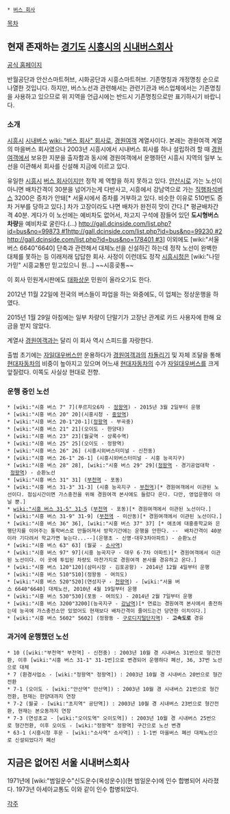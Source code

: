  * [[버스 회사]]

[[목차]]
== 현재 존재하는 [[경기도]] [[시흥시]]의 [[시내버스]]회사 ==
[http://www.shbus.net/ 공식 홈페이지]

반월공단과 안산스마트허브, 시화공단과 시흥스마트허브. 기존명칭과 개정명칭 순으로 나열한 것입니다. 하지만, 버스노선과 관련해서는 관련기관과 버스업체에서는 기존명칭을 사용하고 있으므로 위 지역을 언급시에는 반드시 기존명칭으로만 표기하시기 바랍니다.

=== 소개 ===
[[시흥시]] [[시내버스]] [[wiki: "버스 회사" 회사]]로, [[경원여객]] 계열사이다. 본래는 경원여객 계열의 마을버스 회사였으나 2003년 시흥시에서 시내버스 회사를 하나 설립하려 할 때 [[경원여객]]에서 보유한 지분을 출자함과 동시에 경원여객에서 운행하던 시흥시 지역의 일부 노선을 이관해서 회사를 신설해 지금에 이르고 있다.

유일한 [[시흥시]] [[버스 회사]]이지만 정작 제 역할을 하지 못하고 있다. [[안산시]]로 가는 노선이 아니면 배차간격이 30분을 넘어가는게 다반사고, 시흥에서 강남역으로 가는 [[직행좌석버스]] 3200은 증차가 안돼[* 서울시에서 증차를 거부하고 있다. 비슷한 이유로 510번도 증차 거부를 당하고 있다.] 차가 고장이라도 나면 배차가 완전히 맛이 간다.[* 평균배차간격 40분. 게다가 이 노선에는 예비차도 없어서, 차고지 구석에 잠들어 있던 '''도시형버스 차량'''을 예비차로 굴린다.(...) [[http://gall.dcinside.com/list.php?id=bus&no=99873 #1]][[http://gall.dcinside.com/list.php?id=bus&no=99230 #2]] [[http://gall.dcinside.com/list.php?id=bus&no=178401 #3]]] 이외에도 [wiki:"서울 버스 6640"6640] 단축과 관련해서 대체노선을 신설하긴 하는데 정작 노선이 완벽한 대체를 못하는 등 이래저래 답답한 회사. 사정이 이런데도 정작 [[시흥시]]청은 [wiki:"나믿가믿" 시흥교통만 믿고있으니 원...] ~~시흥곶통~~

이 회사 민원게시판에도 [[태화상운]] 민원이 올라오기도 한다.

2012년 11월 22일에 전국의 버스들이 파업을 하는 와중에도, 이 업체는 정상운행을 하였다.

2015년 1월 29일 아침에는 일부 차량이 단말기가 고장난 관계로 카드 사용자에 한해 요금을 받지 않았다.

계열사 [[경원여객]]과는 달리 이 회사 역시 스피드를 자랑한다.

출범 초기에는 [[자일대우버스]]만 운용하다가 [[경원여객]]과의 [[차돌리기]] 및 자체 조달을 통해 [[현대자동차]]의 비중이 높아지고 있으며 어느새 [[현대자동차]]의 수가 [[자일대우버스]]를 크게 앞질렀다. 이쪽도 사실상 현대로 전향.

=== 운행 중인 노선 ===
 * [wiki:"시흥 버스 7" 7](푸르지오6차 - [[정왕역]]) - 2015년 3월 2일부터 운행
 * [wiki:"시흥 버스 20" 20](시흥시청 - [[중앙역(안산)|중앙역]])
 * [wiki:"시흥 버스 20-1"20-1]([[정왕역]] - 부곡중)
 * [wiki:"시흥 버스 21" 21](오이도 - 한양대)
 * [wiki:"시흥 버스 23" 23](월곶역 - 상록수역)
 * [wiki:"시흥 버스 25" 25](오이도 - 정왕역)
 * [wiki:"시흥 버스 26" 26] (시흥시외버스터미널 - 신천동)
 * [wiki:"시흥 버스 26-1" 26-1] (시흥시외버스터미널 - 시흥 능곡지구)
 * [wiki:"시흥 버스 28" 28], [wiki:"시흥 버스 29" 29]([[정왕역]] - 경기공업대학 - [[정왕역]]) - 순환노선
 * [wiki:"시흥 버스 31" 31] ([[부천역]] - 포동)
 * [wiki:"시흥 버스 31-3" 31-3] (시흥 능곡지구 - [[부천역]])[* 경원여객에서 이관된 노선이다. 점심시간이면 가스충전을 위해 경원여객 본사에도 들렀다 온다. 다만, 영업운행이 아닐 뿐.]
 * [[wiki:"시흥 버스 31-5" 31-5]] ([[부천역]] - 포동)[* 경원여객에서 이관된 노선이다.]
 * [wiki:"시흥 버스 31-9" 31-9] ([[부천역]] - 미산동)[* 경원여객에서 이관된 노선이다.]
 * [wiki:"시흥 버스 36" 36], [wiki:"시흥 버스 37" 37] [* 애초에 대흥중학교와 은행단지를 이어주는 통학버스로 만들어져서 방학기간에는 운행을 안한다. --  배차간격이 40분이라 기다려서 학교가면 늦는다...--](은행초 - 신명·대우3차아파트) - 순환노선
 * [wiki:"시흥 버스 63" 63] (월곶 - [[소사역]])
 * [wiki:"시흥 버스 97" 97](시흥 능곡지구 - 대우 6·7차 아파트)[* 경원여객에서 이관된 노선이다. 이 곳에 투입된 차량도 마찬가지로 경원여객 본사를 경유하고 온다.]
 * [wiki:"시흥 버스 120"120](삼미시장 - 김포공항) - 2014년 12월 4일부터 운행
 * [wiki:"시흥 버스 510"510](정왕동 - 여의도)
 * [wiki:"시흥 버스 520"520](연성지구 - [[천왕역]]) - [wiki:"서울 버스 6640"6640] 대체노선, 2010년 4월 19일부터 운행
 * [wiki:"시흥 버스 530"530](포동 - 여의도) - 2014년 2월 7일부터 운행
 * [wiki:"시흥 버스 3200"3200](능곡지구 - [[강남역]])[* 연료는 경원여객 본사에서 충전하는데 능곡에 가스충전소만 있었어도 현재보다 배차간격이 줄어드는건 당연한 이치이다.]
 * [wiki:"시흥 버스 5602" 5602] (정왕동 - [[구로디지털단지역]]) - '''고속도로''' 경유
=== 과거에 운행했던 노선 ===
 * 10 ([wiki:"부천역" 부천역] - 신천중) : 2003년 10월 경 시내버스 31번으로 형간전환, 이후 [wiki:"시흥 버스 31-1" 31-1번]으로 변경되어 운행하다 폐선, 36, 37번 노선으로 대체
 * 7 (환경사업소 - [wiki:"정왕역" 정왕역]) : 2003년 10월 경 시내버스 20번으로 형간전환
 * 7-1 (오이도 - [wiki:"안산역" 안산역]) : 2003년 10월 경 시내버스 21번으로 형간전환, 현재는 한양대까지 연장
 * 7-2 (월곶 - [wiki:"초지역" 공단역]) : 2003년 10월 경 시내버스 23번으로 형간전환, 현재는 본오동까지 연장
 * 7-3 (연성초교 - [wiki:"오이도역" 오이도역]) : 2003년 10월 경 시내버스 25번으로 형간전환, 이후 오이도 - [wiki:"정왕역" 정왕역] 구간으로 노선 변경
 * 63-1 (시흥시청 후문 - [wiki:"소사역" 소사역]) : 1-1번 마을버스 폐선 대체노선으로 신설되었다가 폐선
== 지금은 없어진 서울 시내버스회사 ==
1971년에 [wiki:"범일운수"신도운수(옥성운수)](현 범일운수)에 인수 합병되어 사라졌다. 1973년 아세아교통도 이와 같이 인수 합병되었다.

[[각주]]
